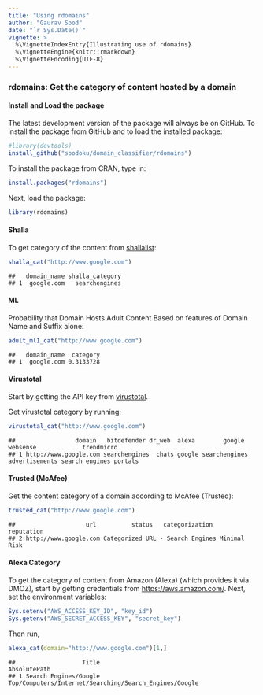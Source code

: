 ```yaml
---
title: "Using rdomains"
author: "Gaurav Sood"
date: "`r Sys.Date()`"
vignette: >
  %\VignetteIndexEntry{Illustrating use of rdomains}
  %\VignetteEngine{knitr::rmarkdown}
  %\VignetteEncoding{UTF-8}
---
```


### rdomains: Get the category of content hosted by a domain


#### Install and Load the package

The latest development version of the package will always be on GitHub. To install the package from GitHub and to load the installed package:

```r
#library(devtools)
install_github("soodoku/domain_classifier/rdomains")
```

To install the package from CRAN, type in: 

```r
install.packages("rdomains")
```

Next, load the package:

```r
library(rdomains)
```

#### Shalla

To get category of the content from [shallalist](http://www.shallalist.de):

```r
shalla_cat("http://www.google.com")
```

```
##   domain_name shalla_category
## 1  google.com   searchengines
```
#### ML 

Probability that Domain Hosts Adult Content Based on features of Domain Name and Suffix alone: 

```r
adult_ml1_cat("http://www.google.com")
```

```
##   domain_name  category
## 1  google.com 0.3133728
```

#### Virustotal

Start by getting the API key from [virustotal](https://www.virustotal.com/). 

Get virustotal category by running:

```r
virustotal_cat("http://www.google.com")
```
```
##                 domain   bitdefender dr_web  alexa        google       websense             trendmicro
## 1 http://www.google.com searchengines  chats google searchengines advertisements search engines portals
```
#### Trusted (McAfee)

Get the content category of a domain according to McAfee (Trusted):

```r
trusted_cat("http://www.google.com")
```

```
##                    url          status   categorization   reputation
## 2 http://www.google.com Categorized URL - Search Engines Minimal Risk
```

#### Alexa Category

To get the category of content from Amazon (Alexa) (which provides it via DMOZ), start by getting credentials from [https://aws.amazon.com/](https://aws.amazon.com/). Next, set the environment variables:

```r
Sys.setenv("AWS_ACCESS_KEY_ID", "key_id") 
Sys.getenv("AWS_SECRET_ACCESS_KEY", "secret_key")
```

Then run,

```r
alexa_cat(domain="http://www.google.com")[1,]
```

```
##                   Title                                           AbsolutePath
## 1 Search Engines/Google Top/Computers/Internet/Searching/Search_Engines/Google
```